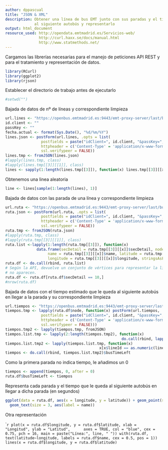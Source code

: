 ```yaml
---
author: dppascual
title: "JSON & XML"
description: Obtener una línea de bus EMT junto con sus paradas y el tiempo estimado que le queda
             al siguiente autobús y representarlo
output: html_document
resource_used: http://opendata.emtmadrid.es/Servicios-web/
               http://curl.haxx.se/docs/manual.html
               http://www.statmethods.net/
---
```


Cargamos las librerías necesarias para el manejo de peticiones API REST y para el tratamiento y representación de datos.

```r
library(RCurl)
library(ggplot2)
library(rjson)
```


Establecer el directorio de trabajo antes de ejecutarlo

```r
#setwd("")
```


Bajada de datos de nº de líneas y correspondiente limpieza

```r
url.lines <- "https://openbus.emtmadrid.es:9443/emt-proxy-server/last/bus/GetListLines.php"
id.client <- ""
passKey <- ""
fecha.actual <- format(Sys.Date(), "%d/%m/%Y")
lines.json <- postForm(url.lines, .opts = list(
                postfields = paste("idClient=", id.client, "&passKey=", passKey, "&SelectDate=", fecha.actual, sep = ""),
                httpheader = c('Content-Type' = 'application/x-www-form-urlencoded', Accept = 'application/json'),
                ssl.verifypeer = FALSE))
lines.tmp <- fromJSON(lines.json)
#lapply(lines.tmp, class)
#lapply(lines.tmp[[3]][[1]], class)
lines <- sapply(1:length(lines.tmp[[3]]), function(x) lines.tmp[[3]][[x]]$line)
```


Obtenemos una linea aleatoria

```r
line <- lines[sample(1:length(lines), 1)]
```


Bajada de datos con las parada de una línea y correspondiente limpieza

```r
url.ruta <- "https://openbus.emtmadrid.es:9443/emt-proxy-server/last/bus/GetRouteLines.php"
ruta.json <- postForm(url.ruta, .opts = list(
                postfields = paste("idClient=", id.client, "&passKey=", passKey, "&Lines=", line, "&SelectDate=", fecha.actual, sep = ""),
                httpheader = c('Content-Type' = 'application/x-www-form-urlencoded', Accept = 'application/json'),
                ssl.verifypeer = FALSE)) 
ruta.tmp <- fromJSON(ruta.json)
#lapply(ruta.tmp, class)
#lapply(ruta.tmp[[3]][[1]], class)
ruta.list <-lapply(1:length(ruta.tmp[[3]]), function(x) 
              data.frame(secDetail = ruta.tmp[[3]][[x]]$secDetail, node = ruta.tmp[[3]][[x]]$node, 
                   name = ruta.tmp[[3]][[x]]$name, latitude = ruta.tmp[[3]][[x]]$latitude, 
                   longitude = ruta.tmp[[3]][[x]]$longitude, stringsAsFactors = FALSE))
ruta.df <- do.call(rbind, ruta.list)
# Según la API, devuelve un conjunto de vértices para representar la línea, sin embargo, en la consulta
# no aparecen.
ruta.df <- ruta.df[ruta.df$secDetail == 10,]
#nrow(ruta.df)
```


Bajada de datos con el tiempo estimado que le queda al siguiente autobús en llegar a la parada y su correspondiente limpieza

```r
url.tiempos <- "https://openbus.emtmadrid.es:9443/emt-proxy-server/last/geo/GetArriveStop.php"
tiempos.tmp <- lapply(ruta.df$node, function(x) postForm(url.tiempos, .opts = list(
                postfields = paste("idClient=", id.client, "&passKey=", passKey, "&idStop=", x, sep = ""),
                httpheader = c('Content-Type' = 'application/x-www-form-urlencoded', Accept = 'application/json'),
                ssl.verifypeer = FALSE)))
tiempos.tmp2 <- lapply(tiempos.tmp, fromJSON)
tiempos.list.tmp <- lapply(2:length(tiempos.tmp2), function(x)
                                                    do.call(rbind, lapply(tiempos.tmp2[[x]][[1]], data.frame, stringsAsFactors=FALSE)))
tiempos.list.tmp2 <- lapply(tiempos.list.tmp, function(x)
                                          x[x$lineId == as.numeric(line),c("lineId","busTimeLeft")][1,])
tiempos <- do.call(rbind, tiempos.list.tmp2)$busTimeLeft
```


Como la primera parada no indica tiempo, le añadimos un 0 

```r
tiempos <- append(tiempos, 0, after = 0)
ruta.df$busTimeLeft <- tiempos
```


Representa cada parada y el tiempo que le queda al siguiente autobús en llegar a dicha parada (en segundos)

```r
ggplot(data = ruta.df, aes(x = longitude, y = latitude)) + geom_point(size = 6, aes(colour = busTimeLeft)) + 
  geom_text(size = 3, aes(label = name))
```


Otra representación

```r
plot(x = ruta.df$longitude, y = ruta.df$latitude, xlab = "Longitud", ylab = "Latitud",
     axes = TRUE, col = "blue", cex = 0.75, pch = 16, main = paste("Línea:", line, " "))
with(ruta.df, text(latitude~longitude, labels = ruta.df$name, cex = 0.5, pos = 1))
lines(x = ruta.df$longitude, y = ruta.df$latitude)
``